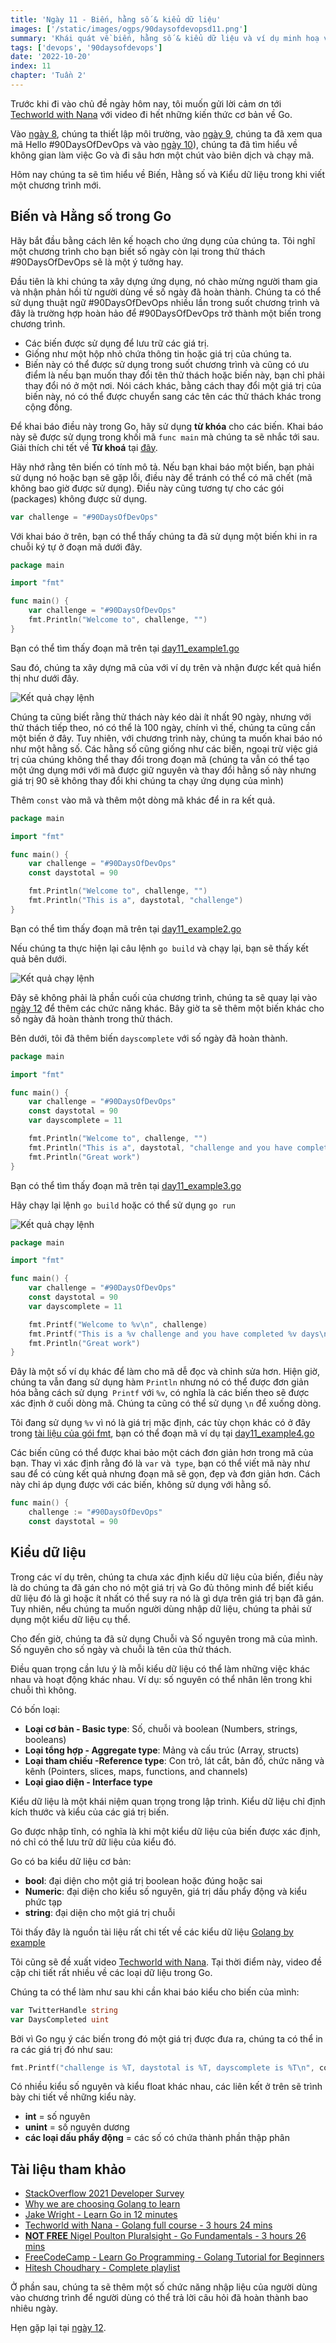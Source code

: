 ```yaml
---
title: 'Ngày 11 - Biến, hằng số & kiểu dữ liệu'
images: ['/static/images/ogps/90daysofdevopsd11.png']
summary: 'Khái quát về biến, hằng số & kiểu dữ liệu và ví dụ minh hoạ với chương trình Go tính số ngày cho thử thách #90daysofdevops'
tags: ['devops', '90daysofdevops']
date: '2022-10-20'
index: 11
chapter: 'Tuần 2'
---
```


<TOCInline toc={props.toc} asDisclosure />

Trước khi đi vào chủ đề ngày hôm nay, tôi muốn gửi lời cảm ơn tới [Techworld with Nana](https://www.youtube.com/watch?v=yyUHQIec83I) với video đi hết những kiến thức cơ bản về Go.

Vào [ngày 8](/courses/90-ngay-devops/ngay-8-thiet-lap-moi-truong-devops-cho-go-hello-world), chúng ta thiết lập môi trường, vào [ngày 9](/courses/90-ngay-devops/ngay-9-giai-thich-ma-hello-world), chúng ta đã xem qua mã Hello #90DaysOfDevOps và vào [ngày 10](/courses/90-ngay-devops/ngay-10-khong-gian-lam-viec-cua-go)), chúng ta đã tìm hiểu về không gian làm việc Go và đi sâu hơn một chút vào biên dịch và chạy mã.

Hôm nay chúng ta sẽ tìm hiểu về Biến, Hằng số và Kiểu dữ liệu trong khi viết một chương trình mới.

## Biến và Hằng số trong Go

Hãy bắt đầu bằng cách lên kế hoạch cho ứng dụng của chúng ta. Tôi nghĩ một chương trình cho bạn biết số ngày còn lại trong thử thách #90DaysOfDevOps sẽ là một ý tưởng hay.

Đầu tiên là khi chúng ta xây dựng ứng dụng, nó chào mừng người tham gia và nhận phản hồi từ người dùng về số ngày đã hoàn thành. Chúng ta có thể sử dụng thuật ngữ #90DaysOfDevOps nhiều lần trong suốt chương trình và đây là trường hợp hoàn hảo để #90DaysOfDevOps trở thành một biến trong chương trình.

- Các biến được sử dụng để lưu trữ các giá trị.
- Giống như một hộp nhỏ chứa thông tin hoặc giá trị của chúng ta.
- Biến này có thể được sử dụng trong suốt chương trình và cũng có ưu điểm là nếu bạn muốn thay đổi tên thử thách hoặc biến này, bạn chỉ phải thay đổi nó ở một nơi. Nói cách khác, bằng cách thay đổi một giá trị của biến này, nó có thể được chuyển sang các tên các thử thách khác trong cộng đồng.

Để khai báo điều này trong Go, hãy sử dụng **từ khóa** cho các biến. Khai báo này sẽ được sử dụng trong khối mã `func main` mà chúng ta sẽ nhắc tới sau. Giải thích chi tết về **Từ khoá** tại [đây](https://go.dev/ref/spec#Keywords).

Hãy nhớ rằng tên biến có tính mô tả. Nếu bạn khai báo một biến, bạn phải sử dụng nó hoặc bạn sẽ gặp lỗi, điều này để tránh có thể có mã chết (mã không bao giờ được sử dụng). Điều này cũng tương tự cho các gói (packages) không được sử dụng.

```go:main.go
var challenge = "#90DaysOfDevOps"
```

Với khai báo ở trên, bạn có thể thấy chúng ta đã sử dụng một biến khi in ra chuỗi ký tự ở đoạn mã dưới đây.

```go:main.go
package main

import "fmt"

func main() {
    var challenge = "#90DaysOfDevOps"
    fmt.Println("Welcome to", challenge, "")
}
```

Bạn có thể tìm thấy đoạn mã trên tại [day11_example1.go](https://github.com/vntechies/90DaysOfDevOps/blob/main/Days/Go/day11_example1.go)

Sau đó, chúng ta xây dựng mã của với ví dụ trên và nhận được kết quả hiển thị như dưới đây.

![Kết quả chạy lệnh](/static/images/assets/Day11_Go1.png)

Chúng ta cũng biết rằng thử thách này kéo dài ít nhất 90 ngày, nhưng với thử thách tiếp theo, nó có thể là 100 ngày, chính vì thế, chúng ta cũng cần một biến ở đây. Tuy nhiên, với chương trình này, chúng ta muốn khai báo nó như một hằng số. Các hằng số cũng giống như các biến, ngoại trừ việc giá trị của chúng không thể thay đổi trong đoạn mã (chúng ta vẫn có thể tạo một ứng dụng mới với mã được giữ nguyên và thay đổi hằng số này nhưng giá trị 90 sẽ không thay đổi khi chúng ta chạy ứng dụng của mình)

Thêm `const` vào mã và thêm một dòng mã khác để in ra kết quả.

```go:main.go
package main

import "fmt"

func main() {
    var challenge = "#90DaysOfDevOps"
    const daystotal = 90

    fmt.Println("Welcome to", challenge, "")
    fmt.Println("This is a", daystotal, "challenge")
}
```

Bạn có thể tìm thấy đoạn mã trên tại [day11_example2.go](https://github.com/vntechies/90DaysOfDevOps/blob/main/Days/Go/day11_example2.go)

Nếu chúng ta thực hiện lại câu lệnh `go build` và chạy lại, bạn sẽ thấy kết quả bên dưới.

![Kết quả chạy lệnh](/static/images/assets/Day11_Go2.png)

Đây sẽ không phải là phần cuối của chương trình, chúng ta sẽ quay lại vào [ngày 12](/courses/90-ngay-devops/ngay-12-nhan-thong-tin-dau-vao-su-dung-con-tro-va-chuong-trinh-hoan-thien) để thêm các chức năng khác. Bây giờ ta sẽ thêm một biến khác cho số ngày đã hoàn thành trong thử thách.

Bên dưới, tôi đã thêm biến `dayscomplete` với số ngày đã hoàn thành.

```go:main.go
package main

import "fmt"

func main() {
    var challenge = "#90DaysOfDevOps"
    const daystotal = 90
    var dayscomplete = 11

    fmt.Println("Welcome to", challenge, "")
    fmt.Println("This is a", daystotal, "challenge and you have completed", dayscomplete, "days")
    fmt.Println("Great work")
}
```

Bạn có thể tìm thấy đoạn mã trên tại [day11_example3.go](https://github.com/vntechies/90DaysOfDevOps/blob/main/Days/Go/day11_example3.go)

Hãy chạy lại lệnh `go build` hoặc có thể sử dụng `go run`

![Kết quả chạy lệnh](/static/images/assets/Day11_Go3.png)

```go:main.go
package main

import "fmt"

func main() {
	var challenge = "#90DaysOfDevOps"
	const daystotal = 90
	var dayscomplete = 11

	fmt.Printf("Welcome to %v\n", challenge)
	fmt.Printf("This is a %v challenge and you have completed %v days\n", daystotal, dayscomplete)
	fmt.Println("Great work")
}
```

Đây là một số ví dụ khác để làm cho mã dễ đọc và chỉnh sửa hơn. Hiện giờ, chúng ta vẫn đang sử dụng hàm `Println` nhưng nó có thể được đơn giản hóa bằng cách sử dụng` Printf` với `%v`, có nghĩa là các biến theo sẽ được xác định ở cuối dòng mã. Chúng ta cũng có thể sử dụng `\n` để xuống dòng.

Tôi đang sử dụng `%v` vì nó là giá trị mặc định, các tùy chọn khác có ở đây trong [tài liệu của gói fmt](https://pkg.go.dev/fmt), bạn có thể đoạn mã ví dụ tại [day11_example4.go](https://github.com/vntechies/90DaysOfDevOps/blob/main/Days/Go/day11_example4.go)

Các biến cũng có thể được khai bảo một cách đơn giản hơn trong mã của bạn. Thay vì xác định rằng đó là `var` và` type`, bạn có thể viết mã này như sau để có cùng kết quả nhưng đoạn mã sẽ gọn, đẹp và đơn giản hơn. Cách này chỉ áp dụng được với các biến, không sử dụng với hằng số.

```go:main.go
func main() {
    challenge := "#90DaysOfDevOps"
    const daystotal = 90
```

## Kiểu dữ liệu

Trong các ví dụ trên, chúng ta chưa xác định kiểu dữ liệu của biến, điều này là do chúng ta đã gán cho nó một giá trị và Go đủ thông minh để biết kiểu dữ liệu đó là gì hoặc ít nhất có thể suy ra nó là gì dựa trên giá trị bạn đã gán. Tuy nhiên, nếu chúng ta muốn người dùng nhập dữ liệu, chúng ta phải sử dụng một kiểu dữ liệu cụ thể.

Cho đến giờ, chúng ta đã sử dụng Chuỗi và Số nguyên trong mã của mình. Số nguyên cho số ngày và chuỗi là tên của thử thách.

Điều quan trọng cần lưu ý là mỗi kiểu dữ liệu có thể làm những việc khác nhau và hoạt động khác nhau. Ví dụ: số nguyên có thể nhân lên trong khi chuỗi thì không.

Có bốn loại:

- **Loại cơ bản - Basic type**: Số, chuỗi và boolean (Numbers, strings, booleans)
- **Loại tổng hợp - Aggregate type**: Mảng và cấu trúc (Array, structs)
- **Loại tham chiếu -Reference type**: Con trỏ, lát cắt, bản đồ, chức năng và kênh (Pointers, slices, maps, functions, and channels)
- **Loại giao diện - Interface type**

Kiểu dữ liệu là một khái niệm quan trọng trong lập trình. Kiểu dữ liệu chỉ định kích thước và kiểu của các giá trị biến.

Go được nhập tĩnh, có nghĩa là khi một kiểu dữ liệu của biến được xác định, nó chỉ có thể lưu trữ dữ liệu của kiểu đó.

Go có ba kiểu dữ liệu cơ bản:

- **bool**: đại diện cho một giá trị boolean hoặc đúng hoặc sai
- **Numeric**: đại diện cho kiểu số nguyên, giá trị dấu phẩy động và kiểu phức tạp
- **string**: đại diện cho một giá trị chuỗi

Tôi thấy đây là nguồn tài liệu rất chi tết về các kiểu dữ liệu [Golang by example](https://golangbyexample.com/all-data-types-in-golang-with-examples/)

Tôi cũng sẽ đề xuất video [Techworld with Nana](https://www.youtube.com/watch?v=yyUHQIec83I&t=2023s). Tại thời điểm này, video đề cập chi tiết rất nhiều về các loại dữ liệu trong Go.

Chúng ta có thể làm như sau khi cần khai báo kiểu cho biến của mình:

```go
var TwitterHandle string
var DaysCompleted uint
```

Bởi vì Go ngụ ý các biến trong đó một giá trị được đưa ra, chúng ta có thể in ra các giá trị đó như sau:

```go
fmt.Printf("challenge is %T, daystotal is %T, dayscomplete is %T\n", conference, daystotal, dayscomplete)
```

Có nhiều kiểu số nguyên và kiểu float khác nhau, các liên kết ở trên sẽ trình bày chi tiết về những kiểu này.

- **int** = số nguyên
- **unint** = số nguyên dương
- **các loại dấu phẩy động** = các số có chứa thành phần thập phân

## Tài liệu tham khảo

- [StackOverflow 2021 Developer Survey](https://insights.stackoverflow.com/survey/2021)
- [Why we are choosing Golang to learn](https://www.youtube.com/watch?v=7pLqIIAqZD4&t=9s)
- [Jake Wright - Learn Go in 12 minutes](https://www.youtube.com/watch?v=C8LgvuEBraI&t=312s)
- [Techworld with Nana - Golang full course - 3 hours 24 mins](https://www.youtube.com/watch?v=yyUHQIec83I)
- [**NOT FREE** Nigel Poulton Pluralsight - Go Fundamentals - 3 hours 26 mins](https://www.pluralsight.com/courses/go-fundamentals)
- [FreeCodeCamp - Learn Go Programming - Golang Tutorial for Beginners](https://www.youtube.com/watch?v=YS4e4q9oBaU&t=1025s)
- [Hitesh Choudhary - Complete playlist](https://www.youtube.com/playlist?list=PLRAV69dS1uWSR89FRQGZ6q9BR2b44Tr9N)

Ở phần sau, chúng ta sẽ thêm một số chức năng nhập liệu của người dùng vào chương trình để người dùng có thể trả lời câu hỏi đã hoàn thành bao nhiêu ngày.

Hẹn gặp lại tại [ngày 12](/courses/90-ngay-devops/ngay-12-nhan-thong-tin-dau-vao-su-dung-con-tro-va-chuong-trinh-hoan-thien).
